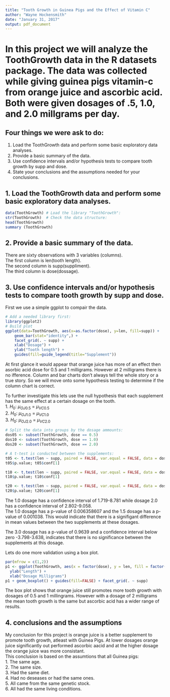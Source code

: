 ---
title: "Tooth Growth in Guinea Pigs and the Effect of Vitamin C"
author: "Wayne Hockensmith"
date: "January 31, 2017"
output: pdf_document
---
# In this project we will analyze the ToothGrowth data in the R datasets package.  The data was collected while giving guinea pigs vitamin-c from orange juice and ascorbic acid.  Both were given dosages of .5, 1.0, and 2.0 millgrams per day.

## Four things we were ask to do:  
 1. Load the ToothGrowth data and perform some basic exploratory data analyses.  
 2. Provide a basic summary of the data.  
 3. Use confidence intervals and/or hypothesis tests to compare tooth growth by supp and dose.   
 4. State your conclusions and the assumptions needed for your conclusions.  
   
## 1. Load the ToothGrowth data and perform some basic exploratory data analyses.  

```{r load libraries and check structure}
data(ToothGrowth) # Load the library "ToothGrowth":
str(ToothGrowth)  # Check the data structure:
head(ToothGrowth)
summary (ToothGrowth)

```
##  2. Provide a basic summary of the data. 
There are sixty observations with 3 variables (columns).  
The first column is len(tooth length).  
The second column is supp(suppliment).  
The third column is dose(dossage).  
  
## 3. Use confidence intervals and/or hypothesis tests to compare tooth growth by supp and dose.  
First we use a simple ggplot to compair the data.  

```{r summary}
# Add a needed library first:
library(ggplot2)
# Build plot
ggplot(data=ToothGrowth, aes(x=as.factor(dose), y=len, fill=supp)) +
    geom_bar(stat="identity",) +
    facet_grid(. ~ supp) +
    xlab("Dosage") +
    ylab("Tooth length") +
    guides(fill=guide_legend(title="Supplement"))
```
At first glance it would appear that orange juice has more of an effect then asorbic acid dose for 0.5 and 1 milligrams.  However at 2 milligrams there is no ifference. Column and bar charts don't always tell the whole story or a true story.  So we will move onto some hypothesis testing to determine if the column chart is correct.

To further investigate this lets use the null hypothesis that each supplement has the same effect at a certain dosage on the tooth.  
1. $H_{0}$: $\mu_{OJ0.5}$ = $\mu_{VC0.5}$  
2. $H_{0}$: $\mu_{OJ1.0}$ = $\mu_{VC1.0}$  
3. $H_{0}$: $\mu_{OJ2.0}$ = $\mu_{VC2.0}$  


```{r Plot}

# Split the data into groups by the dosage ammounts:
dos05 <- subset(ToothGrowth, dose == 0.5)
dos10 <- subset(ToothGrowth, dose == 1.0)
dos20 <- subset(ToothGrowth, dose == 2.0)

# A t-test is conducted between the supplements:
t05 <- t.test(len ~ supp, paired = FALSE, var.equal = FALSE, data = dos05)
t05$p.value; t05$conf[1]

t10 <- t.test(len ~ supp, paired = FALSE, var.equal = FALSE, data = dos10)
t10$p.value; t10$conf[1]

t20 <- t.test(len ~ supp, paired = FALSE, var.equal = FALSE, data = dos20)
t20$p.value; t20$conf[1]


```

The 1.0 dosage has a confidence interval of 1.719-8.781 while dosage 2.0 has a confidence interval of 2.802-9.058.  
The 1.0 dosage has a p-value of  0.006358607 and the 1.5 dosage has a p-value of 0.001038. This would indicate that there is a signifigant difference in mean values between the two supplements at these dosages. 

The 3.0 dosage has a p-value of 0.9639 and a confidence interval below zero -3.798-3.638, indicates that there is no significance between the supplements at this dosage. 

Lets do one more validation using a box plot.

```{r box plot}
par(mfrow = c(1,2))
p1 <- ggplot(ToothGrowth, aes(x = factor(dose), y = len, fill = factor(dose))) + 
  ylab("Length") +
  xlab("Dosage Milligrams") 
p1 + geom_boxplot() + guides(fill=FALSE) + facet_grid(. ~ supp)

```
The box plot shows that orange juice still promotes more tooth growth with dosages of 0.5 and 1 millingrams.  However with a dosage of 2 milligrams the mean tooth growth is the same but ascorbic acid has a wider range of results.

## 4. conclusions and the assumptions  
My conclusion for this project is orange juice is a better supplement to promote tooth growth, atleast with Guinea Pigs.  At lower dosages orange juice significantly out performed ascorbic aacid and at the higher dosage the orange juice was more consistant.  
This conclusion is based on the assumtions that all Guinea pigs:  
1. The same age.  
2. The same size.  
3. Had the same diet.  
4. Had no deseases or had the same ones.   
5. All came from the same genetic stock.  
6. All had the same living conditions.

